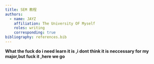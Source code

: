 ```yaml
---
title: SEM 教程
authors:
  - name: JAYZ
    affiliation: The University OF Myself
    roles: writing
    corresponding: true
bibliography: references.bib
---
```


**What the fuck do i need learn it is ,i dont think it is neccessary for my major,but fuck it ,here we go**
